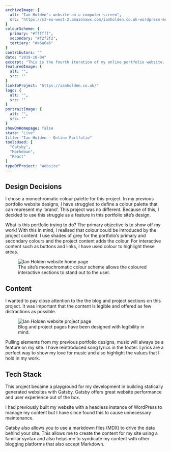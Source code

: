 ```yaml
---
archiveImage: {
  alt: "Ian Holden's website on a computer screen",
  src: "https://s3-eu-west-2.amazonaws.com/ianholden.co.uk-wordpress-media/wp-content/uploads/2020/04/05082153/Ian-Holden-Professional-Portfolio-1.png"
}
colourScheme: {
  primary: "#ffffff",
  secondary: "#f2f2f2",
  tertiary: "#a6a6a6"
}
contributors: ""
date: "2019-10-04"
excerpt: "This is the fourth iteration of my online portfolio website. It serves as a home for my blog posts and online projects."
featuredImage: {
  alt: "",
  src: ""
}
linkToProject: "https://ianholden.co.uk/"
logo: {
  alt: "",
  src: ""
}
portraitImage: {
  alt: "",
  src: ""
}
showOnHomepage: false
state: "Live"
title: "Ian Holden – Online Portfolio"
toolsUsed: [
  "Gatsby",
  "Markdown",
  "React"
]
typeOfProject: "Website"
---
```


## Design Decisions

I chose a monochromatic colour palette for this project. In my previous portfolio website designs, I have struggled to define a colour palette that can represent my ‘brand’. This project was no different. Because of this, I decided to use this struggle as a feature in this portfolio site’s design.

What is this portfolio trying to do? The primary objective is to show off my work! With this in mind, I realised that colour could be introduced by the project content. I use shades of grey for the portfolio’s primary and secondary colours and the project content adds the colour. For interactive content such as buttons and links, I have used colour to highlight these areas.

<figure>
  <img src="https://s3-eu-west-2.amazonaws.com/ianholden.co.uk-wordpress-media/wp-content/uploads/2020/05/05082930/Screenshot-2020-05-05-at-09.28.52-1024x727.png" alt="Ian Holden website home page" />
  <figcaption>The site’s monochromatic colour scheme allows the coloured interactive sections to stand out to the user.</figcaption>
</figure>

## Content

I wanted to pay close attention to the the blog and project sections on this project. It was important that the content is legible and offered as few distractions as possible.

<figure>
  <img src="https://s3-eu-west-2.amazonaws.com/ianholden.co.uk-wordpress-media/wp-content/uploads/2020/05/05083305/Screenshot-2020-05-05-at-09.32.33-1024x781.png" alt="Ian Holden website project page" />
  <figcaption>Blog and project pages have been designed with legibility in mind.</figcaption>
</figure>

Pulling elements from my previous portfolio designs, music will always be a feature on my site. I have reintroduced song lyrics in the footer. Lyrics are a perfect way to show my love for music and also highlight the values that I hold in my work.

## Tech Stack

This project became a playground for my development in building statically generated websites with Gatsby. Gatsby offers great website performance and user experience out of the box.

I had previously built my website with a headless instance of WordPress to manage my content but I have since found this to cause unnecessary maintenance.

Gatsby also allows you to use a markdown files (MDX) to drive the data behind your site. This allows me to create the content for my site using a familiar syntax and also helps me to syndicate my content with other blogging platforms that also accept Markdown.